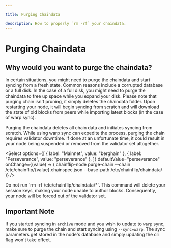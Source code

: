 ```yaml
---

title: Purging Chaindata

description: How to properly `rm -rf` your chaindata.
---
```



# Purging Chaindata

## Why would you want to purge the chaindata?
In certain situations, you might need to purge the chaindata and start syncing from a fresh state. Common reasons include a corrupted database or a full disk.
In the case of a full disk, you might need to purge the chaindata to free up space while you expand your disk. Please note that purging chain isn't pruning, it simply deletes the chaindata folder. Upon restarting your node, it will begin syncing from scratch and will download the state of old blocks from peers while importing latest blocks (in the case of warp sync).

Purging the chaindata deletes all chain data and initiates syncing from scratch. While using warp sync can expedite the process, purging the chain requires validator downtime. If done at an unfortunate time, it could result in your node being suspended or removed from the validator set altogether.

<Select
  options={[
    { label: "Mainnet", value: "berghain" },
    { label: "Perseverance", value: "perseverance" },
  ]}
  defaultValue="perseverance"
  onChange={(value) => (
    <CodeBlock language="bash" copyable>
      chainflip-node purge-chain --chain /etc/chainflip/{value}.chainspec.json --base-path /etc/chainflip/chaindata/
    </CodeBlock>
  )}
/>

<Callout type="warning">
Do not run `rm -rf /etc/chainflip/chaindata/*`. This command will delete your session keys, making your node unable to author blocks. Consequently, your node will be forced out of the validator set.
</Callout>


## Important Note

If you started syncing in `archive` mode and you wish to update to `warp` sync, make sure to purge the chain and start syncing using `--sync=warp`. The sync parameters get stored in the node's database and simply updating the cli flag won't take effect.
